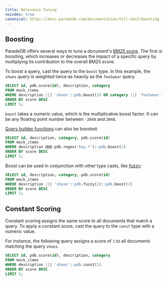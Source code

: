 ```yaml
---
title: Relevance Tuning
noindex: true
canonical: https://docs.paradedb.com/documentation/full-text/boosting
---
```


## Boosting

ParadeDB offers several ways to tune a document's [BM25 score](/v2/sorting/score).
The first is boosting, which increases or decreases the impact of a specific query by multiplying its contribution to the overall BM25 score.

To boost a query, cast the query to the `boost` type. In this example, the `shoes` query is weighted twice as heavily as the `footwear` query.

```sql
SELECT id, pdb.score(id), description, category
FROM mock_items
WHERE description ||| 'shoes'::pdb.boost(2) OR category ||| 'footwear'
ORDER BY score DESC
LIMIT 5;
```

`boost` takes a numeric value, which is the multiplicative boost factor. It can be any floating point number between `-2048` and `2048`.

[Query builder functions](/v2/query-builder/overview) can also be boosted:

```sql
SELECT id, description, category, pdb.score(id)
FROM mock_items
WHERE description @@@ pdb.regex('key.*')::pdb.boost(2)
ORDER BY score DESC
LIMIT 5;
```

Boost can be used in conjunction with other type casts, like [fuzzy](/v2/full-text/fuzzy):

```sql
SELECT id, description, category, pdb.score(id)
FROM mock_items
WHERE description ||| 'shose'::pdb.fuzzy(2)::pdb.boost(2)
ORDER BY score DESC
LIMIT 5;
```

## Constant Scoring

Constant scoring assigns the same score to all documents that match a query. To apply a constant score, cast the query to the `const` type with a
numeric value.

For instance, the following query assigns a score of `1` to all documents matching the query `shoes`.

```sql
SELECT id, pdb.score(id), description, category
FROM mock_items
WHERE description ||| 'shoes'::pdb.const(1)
ORDER BY score DESC
LIMIT 5;
```
